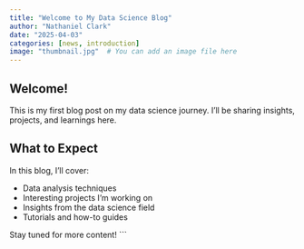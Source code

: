 ```yaml
---
title: "Welcome to My Data Science Blog"
author: "Nathaniel Clark"
date: "2025-04-03"
categories: [news, introduction]
image: "thumbnail.jpg"  # You can add an image file here
---
```


## Welcome!

This is my first blog post on my data science journey. I'll be sharing insights, projects, and learnings here.

## What to Expect

In this blog, I'll cover:

- Data analysis techniques
- Interesting projects I'm working on
- Insights from the data science field
- Tutorials and how-to guides

Stay tuned for more content!
```